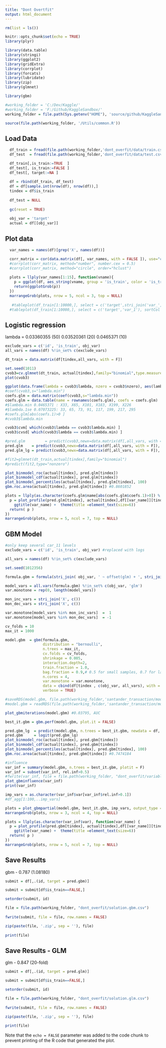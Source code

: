 ```yaml
---
title: "Dont Overtfit"
output: html_document
---
```


```r
rm(list = ls())

knitr::opts_chunk$set(echo = TRUE)
library(plyr)

library(data.table)
library(stringi)
library(ggplot2)
library(gridExtra)
library(corrplot)
library(forcats)
library(lubridate)
library(zip)
library(glmnet)

library(gbm)

#working_folder = 'C:/Dev/Kaggle/'
#working_folder = 'F:/Github/KaggleSandbox/'
working_folder = file.path(Sys.getenv("HOME"), 'source/github/KaggleSandbox')

source(file.path(working_folder, '/Utils/common.R'))
```

## Load Data

```r

  df_train = fread(file.path(working_folder,'dont_overfit/data/train.csv'), check.names=T)#, nrows = 10000)
  df_test  = fread(file.path(working_folder,'dont_overfit/data/test.csv'),  check.names=T)#, nrows = 10000)

  df_train[,is_train:=TRUE  ]
  df_test[, is_train:=FALSE ]
  df_test[, target:=NA ]
  
  df = rbind(df_train, df_test)
  df = df[sample.int(nrow(df), nrow(df)),]
  tindex = df$is_train
  
  df_test = NULL
  
  gc(reset = TRUE)
  
  obj_var = 'target'
  actual = df[[obj_var]]

```

## Plot data

```r

  var_names = names(df)[grep('X', names(df))]

  corr_matrix = cor(data.matrix(df[, var_names, with = FALSE ]), use="complete.obs")
  #corrplot(corr_matrix, method="number", number.cex = 0.5)
  #corrplot(corr_matrix, method="circle", order="hclust")
  
  plots = llply(var_names[1:15], function(vname){
    p = ggplot(df, aes_string(vname, group = 'is_train', color = 'is_train')) + stat_ecdf() + theme(legend.position = 'none')
    return(ggplotGrob(p))
  })
  marrangeGrob(plots, nrow = 5, ncol = 3, top = NULL)
  
   #tableplot(df_train[1:10000,], select = c('target',stri_join('var_', seq(0, 10))), sortCol = 'var_0')
  #tableplot(df_train[1:10000,], select = c('target','var_1'), sortCol = 'var_0')

```


## Logistic regression

lambda = 0.03360355 (50)
         0.03520361 (20)
         0.0465371  (10)

```r
exclude_vars = c('id', 'is_train', obj_var)
all_vars = names(df) %!in_set% c(exclude_vars)

dt_train = data.matrix(df[tindex,all_vars, with = F])

set.seed(1011)
cvob3=cv.glmnet(dt_train, actual[tindex],family="binomial",type.measure="auc", nfolds = 20)
plot(cvob3)

ggplot(data.frame(lambda = cvob3$lambda, nzero = cvob3$nzero), aes(lambda, nzero)) + geom_point() + geom_vline(xintercept = cvob3$lambda.min)
#coef(cvob3,s="lambda.min")
coefs.glm = data.matrix(coef(cvob3,s="lambda.min")) 
coefs.glm = data.table(name = rownames(coefs.glm), coefs = coefs.glm)
#$lambda.min 0.0465371 : X33, X65, X101, X183, X199, X226
#$lambda.1se 0.07073225: 33, 65, 73, 91, 117, 199, 217, 295 
#coefs.glm[abs(coefs.1)>0 ]
#cvob3$lambda.min

cvob3$cvm[ which(cvob3$lambda == cvob3$lambda.min) ]
cvob3$cvsd[ which(cvob3$lambda == cvob3$lambda.min) ]

#pred.glm         = predict(cvob3,newx=data.matrix(df[,all_vars, with = F]), s="lambda.1se", type = 'response')
pred.glm    = predict(cvob3,newx=data.matrix(df[,all_vars, with = F]), s="lambda.min", type = 'response')
pred.glm_lg = predict(cvob3,newx=data.matrix(df[,all_vars, with = F]), s="lambda.min", type = 'link')

#fit2=glmnet(dt_train,actual[tindex],family="binomial")
#predict(fit2,type="nonzero")

plot_binmodel_roc(actual[tindex], pred.glm[tindex])
plot_binmodel_cdf(actual[tindex], pred.glm[tindex])
plot_binmodel_percentiles(actual[tindex], pred.glm[tindex], 100)
gbm.roc.area(actual[tindex], pred.glm[tindex]) #0.8601852

plots = llply(as.character(coefs.glm$name[abs(coefs.glm$coefs.1)>0]) %!in_set% c('(Intercept)') , function(var_name) {
  p = plot_profile(pred.glm[tindex], actual[tindex],df[[var_name]][tindex], error_band = 'binom', min_obs = 3) +
    ggtitle(var_name) +  theme(title =element_text(size=6))
  return( p )
})
marrangeGrob(plots, nrow = 5, ncol = 7, top = NULL)

```

## GBM Model
```r
#only keep several car_11 levels
exclude_vars = c('id', 'is_train', obj_var) #replaced with logs

all_vars = names(df) %!in_set% c(exclude_vars)

set.seed(1012356)

formula.gbm = formula(stri_join( obj_var, ' ~ offset(glm) + ', stri_join(unique(all_vars), collapse = ' + ')))

model_vars = all.vars(formula.gbm) %!in_set% c(obj_var, 'glm')
var.monotone = rep(0, length(model_vars))

mon_inc_vars = stri_join('X', c())
mon_dec_vars = stri_join('X', c())

var.monotone[model_vars %in% mon_inc_vars]  =  1
var.monotone[model_vars %in% mon_dec_vars]  = -1

cv_folds = 10
max_it = 1000

model.gbm  = gbm(formula.gbm,
                 distribution = "bernoulli",
                 n.trees = max_it,
                 cv.folds = cv_folds,
                 shrinkage = 0.005,
                 interaction.depth=2,
                 train.fraction = 1.0,
                 bag.fraction = 0.9,# 0.5 for small samples, 0.7 for large
                 n.cores = 4,
                 var.monotone = var.monotone,
                 data = cbind(df[tindex , c(obj_var, all_vars), with = F], glm = pred.glm_lg[tindex]),
                 verbose = TRUE)

#saveRDS(model.gbm, file.path(working_folder,'santander_transaction/model_gbm.rds'))
#model.gbm = readRDS(file.path(working_folder,'santander_transaction/model_gbm.rds'))

plot_gbmiterations(model.gbm) #0.03795, AUC

best_it.gbm = gbm.perf(model.gbm, plot.it = FALSE)

pred.gbm_lg  = predict(model.gbm, n.trees = best_it.gbm, newdata = df, type = 'link') + pred.glm_lg
pred.gbm     = logit(pred.gbm_lg)
plot_binmodel_roc(actual[tindex], pred.gbm[tindex])
plot_binmodel_cdf(actual[tindex], pred.gbm[tindex])
plot_binmodel_percentiles(actual[tindex], pred.gbm[tindex], 100)
gbm.roc.area(actual[tindex], pred.gbm[tindex]) #0.7474184

#influence
var_inf = summary(model.gbm, n.trees = best_it.gbm, plotit = F)
var_inf = subset(var_inf, rel.inf>0.5)
#fwrite(var_inf, file = file.path(working_folder, "dont_overfit/variables.csv"), row.names = FALSE)
plot_gbminfluence(var_inf)
print(var_inf)

imp_vars = as.character(var_inf$var[var_inf$rel.inf>0.1])
#df_agg[1:100,..imp_vars]

plots = plot_gbmpartial(model.gbm, best_it.gbm, imp_vars, output_type = 'response')
marrangeGrob(plots, nrow = 3, ncol = 4, top = NULL)

plots = llply(as.character(var_inf$var), function(var_name) {
  p = plot_profile(pred.gbm[tindex], actual[tindex],df[[var_name]][tindex], error_band = 'binom', min_obs = 3) +
    ggtitle(var_name) +  theme(title =element_text(size=6))
  return( p )
})
marrangeGrob(plots, nrow = 5, ncol = 7, top = NULL)

```



## Save Results
gbm - 0.787 (1.08180)

```r

submit = df[,.(id, target = pred.gbm)]

submit = submit[df$is_train==FALSE,]

setorder(submit, id)

file = file.path(working_folder, "dont_overfit/solution.gbm.csv")
  
fwrite(submit, file = file, row.names = FALSE)

zip(paste(file, '.zip', sep = ''), file)
  
print(file)
```


## Save Results - GLM
glm - 0.847 (20-fold) 

```r

submit = df[,.(id, target = pred.glm)]

submit = submit[df$is_train==FALSE,]

setorder(submit, id)

file = file.path(working_folder, "dont_overfit/solution.glm.csv")
  
fwrite(submit, file = file, row.names = FALSE)

zip(paste(file, '.zip', sep = ''), file)
  
print(file)
```

Note that the `echo = FALSE` parameter was added to the code chunk to prevent printing of the R code that generated the plot.

